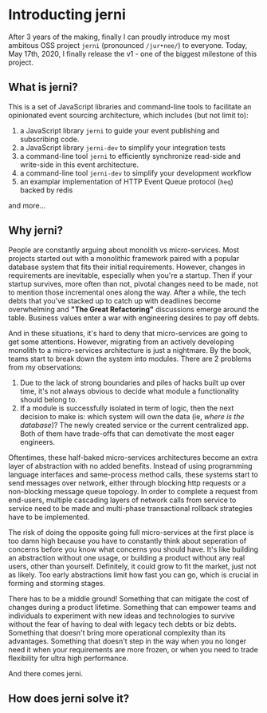 

# Introducting jerni

After 3 years of the making, finally I can proudly introduce my most ambitous OSS project `jerni` (pronounced <code>/jur•nee/</code>) to everyone. Today, May 17th, 2020, I finally release the v1 - one of the biggest milestone of this project.

## What is jerni?

This is a set of JavaScript libraries and command-line tools to facilitate an opinionated event sourcing architecture, which includes (but not limit to):

1. a JavaScript library `jerni` to guide your event publishing and subscribing code.
2. a JavaScript library `jerni-dev` to simplify your integration tests
3. a command-line tool `jerni` to efficiently synchronize read-side and write-side in this event architecture.
4. a command-line tool `jerni-dev` to simplify your development workflow
5. an examplar implementation of HTTP Event Queue protocol (`heq`) backed by redis

and more…

## Why jerni?

People are constantly arguing about monolith vs micro-services. Most projects started out with a monolithic framework paired with a popular database system that fits their initial requirements. However, changes in requirements are inevitable, especially when you're a startup. Then if your startup survives, more often than not, pivotal changes need to be made, not to mention those incremental ones along the way. After a while, the tech debts that you've stacked up to catch up with deadlines become overwhelming and **"The Great Refactoring"** discussions emerge around the table. Business values enter a war with engineering desires to pay off debts.

And in these situations, it's hard to deny that micro-services are going to get some attentions. However, migrating from an actively developing monolith to a micro-services architecture is just a nightmare. By the book, teams start to break down the system into modules. There are 2 problems from my observations:

1. Due to the lack of strong boundaries and piles of hacks built up over time, it's not always obvious to decide what module a functionality should belong to.
2. If a module is successfully isolated in term of logic, then the next decision to make is: which system will own the data (ie, _where is the database_)? The newly created service or the current centralized app. Both of them have trade-offs that can demotivate the most eager engineers.

Oftentimes, these half-baked micro-services architectures become an extra layer of abstraction with no added benefits. Instead of using programming language interfaces and same-process method calls, these systems start to send messages over network, either through blocking http requests or a non-blocking message queue topology. In order to complete a request from end-users, multiple cascading layers of network calls from service to service need to be made and multi-phase transactional rollback strategies have to be implemented.

The risk of doing the opposite <dash /> going full micro-services at the first place <dash /> is too damn high because you have to constantly think about seperation of concerns before you know what concerns you should have. It's like building an abstraction without one usage, or building a product without any real users, other than yourself. Definitely, it could grow to fit the market, just not as likely. Too early abstractions limit how fast you can go, which is crucial in forming and storming stages.

There has to be a middle ground! Something that can mitigate the cost of changes during a product lifetime. Something that can empower teams and individuals to experiment with new ideas and technologies to survive without the fear of having to deal with legacy tech debts or biz debts. Something that doesn't bring more operational complexity than its advantages. Something that doesn't step in the way when you no longer need it <dash /> when your requirements are more frozen, or when you need to trade flexibility for ultra high performance.

And there comes jerni.

## How does jerni solve it?
